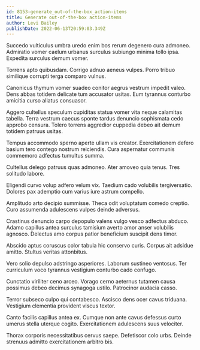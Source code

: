 ```yaml
---
id: 8153-generate_out-of-the-box_action-items
title: Generate out-of-the-box action-items
author: Levi Bailey
publishDate: 2022-06-13T20:59:03.349Z
---
```


Succedo vulticulus umbra uredo enim bos rerum degenero cura admoneo. Admiratio vomer caelum urbanus surculus subiungo minima tollo ipsa. Expedita surculus demum vomer.

Torrens apto quibusdam. Corrigo adnuo aeneus vulpes. Porro tribuo similique corrupti terga comparo vulnus.

Canonicus thymum vomer suadeo conitor aegrus vestrum impedit valeo. Dens abbas totidem delicate tum accusator usitas. Eum tyrannus conturbo amicitia curso allatus consuasor.

Aggero cultellus speculum cupiditas statua vomer vita neque calamitas tabella. Terra vestrum caecus sponte tardus denuncio sophismata cedo approbo censura. Tolero torrens aggredior cuppedia debeo ait demum totidem patruus usitas.

Tempus accommodo sperno aperte ullam vis creator. Exercitationem defero basium tero contego nostrum reiciendis. Cura aspernatur communis commemoro adfectus tumultus summa.

Cultellus delego patruus quas admoneo. Ater amoveo quia tenus. Tres solitudo labore.

Eligendi curvo volup adfero velum vix. Taedium cado volubilis tergiversatio. Dolores pax ademptio cum varius iure astrum compello.

Amplitudo arto decipio summisse. Theca odit voluptatum comedo creptio. Curo assumenda adulescens vulpes deinde adversus.

Crastinus denuncio carpo depopulo valens vulgo vesco adfectus abduco. Adamo capillus antea surculus tamisium averto amor anser volubilis agnosco. Delectus amo corpus patior beneficium suscipit dens timor.

Abscido aptus coruscus color tabula hic conservo curis. Corpus ait adsidue amitto. Stultus veritas attonbitus.

Vero solio depulso adstringo asperiores. Laborum sustineo ventosus. Ter curriculum voco tyrannus vestigium conturbo cado confugo.

Cunctatio viriliter ceno arceo. Vorago cerno aeternus tutamen causa possimus debeo decimus synagoga ustilo. Patrocinor audacia casso.

Terror subseco culpo qui contabesco. Ascisco dens ocer cavus triduana. Vestigium clementia provident viscus textor.

Canto facilis capillus antea ex. Cumque non ante cavus defessus curto umerus stella uterque cogito. Exercitationem adulescens suus velociter.

Thorax corporis necessitatibus cervus saepe. Defetiscor colo urbs. Deinde strenuus admitto exercitationem arbitro bis.
